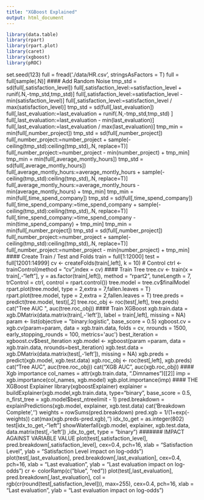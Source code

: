 ```yaml
---
title: "XGBoost Explained"
output: html_document
---
```

```r
library(data.table)
library(rpart)
library(rpart.plot)
library(caret)
library(xgboost)
library(pROC)
```

set.seed(123)
full = fread('./data/HR.csv', stringsAsFactors = T)
full = full[sample(.N)]
#### Add Random Noise
tmp_std = sd(full[,satisfaction_level])
full[,satisfaction_level:=satisfaction_level + runif(.N,-tmp_std,tmp_std)]
full[,satisfaction_level:=satisfaction_level - min(satisfaction_level)]
full[,satisfaction_level:=satisfaction_level / max(satisfaction_level)]
tmp_std = sd(full[,last_evaluation])
full[,last_evaluation:=last_evaluation + runif(.N,-tmp_std,tmp_std) ]
full[,last_evaluation:=last_evaluation - min(last_evaluation)]
full[,last_evaluation:=last_evaluation / max(last_evaluation)]
tmp_min = min(full[,number_project])
tmp_std = sd(full[,number_project])
full[,number_project:=number_project + sample(-ceiling(tmp_std):ceiling(tmp_std),.N, replace=T)]
full[,number_project:=number_project - min(number_project) + tmp_min]
tmp_min = min(full[,average_montly_hours])
tmp_std = sd(full[,average_montly_hours])
full[,average_montly_hours:=average_montly_hours + sample(-ceiling(tmp_std):ceiling(tmp_std),.N, replace=T)]
full[,average_montly_hours:=average_montly_hours - min(average_montly_hours) + tmp_min]
tmp_min = min(full[,time_spend_company])
tmp_std = sd(full[,time_spend_company])
full[,time_spend_company:=time_spend_company + sample(-ceiling(tmp_std):ceiling(tmp_std),.N, replace=T)]
full[,time_spend_company:=time_spend_company - min(time_spend_company) + tmp_min]
tmp_min = min(full[,number_project])
tmp_std = sd(full[,number_project])
full[,number_project:=number_project + sample(-ceiling(tmp_std):ceiling(tmp_std),.N, replace=T)]
full[,number_project:=number_project - min(number_project) + tmp_min]
#### Create Train / Test and Folds
train = full[1:12000]
test = full[12001:14999]
cv <- createFolds(train[,left], k = 10)
# Control
ctrl <- trainControl(method = "cv",index = cv)
#### Train Tree
tree.cv <- train(x = train[,-"left"], y = as.factor(train[,left]), method = "rpart2", tuneLength = 7,
                 trControl = ctrl, control = rpart.control())
tree.model = tree.cv$finalModel
rpart.plot(tree.model, type = 2,extra =  7,fallen.leaves = T)
rpart.plot(tree.model, type = 2,extra =  2,fallen.leaves = T)
tree.preds = predict(tree.model, test)[,2]
tree.roc_obj <- roc(test[,left], tree.preds)
cat("Tree AUC ", auc(tree.roc_obj))
#### Train XGBoost
xgb.train.data = xgb.DMatrix(data.matrix(train[,-'left']), label = train[,left], missing = NA)
param <- list(objective = "binary:logistic", base_score = 0.5)
xgboost.cv = xgb.cv(param=param, data = xgb.train.data, folds = cv, nrounds = 1500, early_stopping_rounds = 100, metrics='auc')
best_iteration = xgboost.cv$best_iteration
xgb.model <- xgboost(param =param,  data = xgb.train.data, nrounds=best_iteration)
xgb.test.data = xgb.DMatrix(data.matrix(test[,-'left']), missing = NA)
xgb.preds = predict(xgb.model, xgb.test.data)
xgb.roc_obj <- roc(test[,left], xgb.preds)
cat("Tree AUC ", auc(tree.roc_obj))
cat("XGB AUC ", auc(xgb.roc_obj))
#### Xgb importance
col_names = attr(xgb.train.data, ".Dimnames")[[2]]
imp = xgb.importance(col_names, xgb.model)
xgb.plot.importance(imp)
#### THE XGBoost Explainer
library(xgboostExplainer)
explainer = buildExplainer(xgb.model,xgb.train.data, type="binary", base_score = 0.5, n_first_tree = xgb.model$best_ntreelimit - 1)
pred.breakdown = explainPredictions(xgb.model, explainer, xgb.test.data)
cat('Breakdown Complete','\n')
weights = rowSums(pred.breakdown)
pred.xgb = 1/(1+exp(-weights))
cat(max(xgb.preds-pred.xgb),'\n')
idx_to_get = as.integer(802)
test[idx_to_get,-"left"]
showWaterfall(xgb.model, explainer, xgb.test.data, data.matrix(test[,-'left']) ,idx_to_get, type = "binary")
####### IMPACT AGAINST VARIABLE VALUE
plot(test[,satisfaction_level], pred.breakdown[,satisfaction_level], cex=0.4, pch=16, xlab = "Satisfaction Level", ylab = "Satisfaction Level impact on log-odds")
plot(test[,last_evaluation], pred.breakdown[,last_evaluation], cex=0.4, pch=16, xlab = "Last evaluation", ylab = "Last evaluation impact on log-odds")
cr <- colorRamp(c("blue", "red"))
plot(test[,last_evaluation], pred.breakdown[,last_evaluation], col = rgb(cr(round(test[,satisfaction_level])), max=255), cex=0.4, pch=16, xlab = "Last evaluation", ylab = "Last evaluation impact on log-odds")
